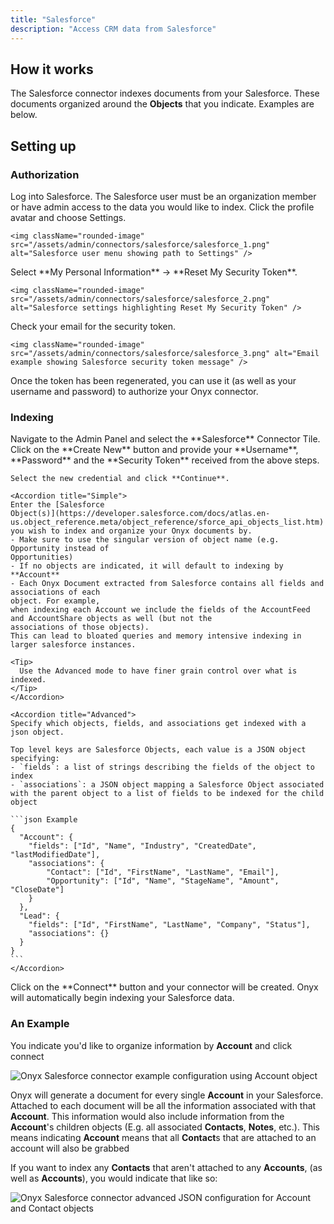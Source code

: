```yaml
---
title: "Salesforce"
description: "Access CRM data from Salesforce"
---
```


## How it works

The Salesforce connector indexes documents from your Salesforce.
These documents organized around the **Objects** that you indicate. Examples are below.

## Setting up

### Authorization

<Steps>
  <Step title="Log in to Salesforce">
    Log into Salesforce.
    The Salesforce user must be an organization member or have admin access to the data you would like to index.
  </Step>

  <Step title="Open Settings">
    Click the profile avatar and choose Settings.

    <img className="rounded-image" src="/assets/admin/connectors/salesforce/salesforce_1.png" alt="Salesforce user menu showing path to Settings" />
  </Step>

  <Step title="Reset security token">
    Select **My Personal Information** → **Reset My Security Token**.

    <img className="rounded-image" src="/assets/admin/connectors/salesforce/salesforce_2.png" alt="Salesforce settings highlighting Reset My Security Token" />
  </Step>

  <Step title="Check email for token">
    Check your email for the security token.

    <img className="rounded-image" src="/assets/admin/connectors/salesforce/salesforce_3.png" alt="Email example showing Salesforce security token message" />
  </Step>

  <Step title="Use credentials in Onyx">
    Once the token has been regenerated, you can use it (as well as your username and password)
    to authorize your Onyx connector.
  </Step>
</Steps>

### Indexing

<Steps>
  <Step title="Create a new Salesforce Connector">
    Navigate to the Admin Panel and select the **Salesforce** Connector Tile.
  </Step>

  <Step title="Create a new credential">
    Click on the **Create New** button and provide your **Username**,
    **Password** and the **Security Token** received from the above steps.

    Select the new credential and click **Continue**.
  </Step>

  <Step title="Define the Salesforce Object(s) you wish to index">

    <Accordion title="Simple">
    Enter the [Salesforce
    Object(s)](https://developer.salesforce.com/docs/atlas.en-us.object_reference.meta/object_reference/sforce_api_objects_list.htm)
    you wish to index and organize your Onyx documents by.
    - Make sure to use the singular version of object name (e.g. Opportunity instead of
    Opportunities)
    - If no objects are indicated, it will default to indexing by **Account**
    - Each Onyx Document extracted from Salesforce contains all fields and associations of each
    object. For example,
    when indexing each Account we include the fields of the AccountFeed and AccountShare objects as well (but not the
    associations of those objects).
    This can lead to bloated queries and memory intensive indexing in larger salesforce instances.

    <Tip>
      Use the Advanced mode to have finer grain control over what is indexed.
    </Tip>
    </Accordion>

    <Accordion title="Advanced">
    Specify which objects, fields, and associations get indexed with a json object.

    Top level keys are Salesforce Objects, each value is a JSON object specifying:
    - `fields`: a list of strings describing the fields of the object to index
    - `associations`: a JSON object mapping a Salesforce Object associated with the parent object to a list of fields to be indexed for the child object

    ```json Example
    {
      "Account": {
        "fields": ["Id", "Name", "Industry", "CreatedDate", "lastModifiedDate"],
        "associations": {
            "Contact": ["Id", "FirstName", "LastName", "Email"],
            "Opportunity": ["Id", "Name", "StageName", "Amount", "CloseDate"]
        }
      },
      "Lead": {
        "fields": ["Id", "FirstName", "LastName", "Company", "Status"],
        "associations": {}
      }
    }
    ```
    </Accordion>
  </Step>

  <Step title="Click on the **Connect** button.">
    Click on the **Connect** button and your connector will be created.
    Onyx will automatically begin indexing your Salesforce data.
  </Step>
</Steps>

### An Example

You indicate you'd like to organize information by **Account** and click connect

<img className="rounded-image" src="/assets/admin/connectors/salesforce/salesforce_4.png" alt="Onyx Salesforce connector example configuration using Account object" />

Onyx will generate a document for every single **Account** in your Salesforce.
Attached to each document will be all the information associated with that **Account**.
This information would also include information from the **Account**'s children objects (E.g.
all associated **Contacts**, **Notes**, etc.).
This means indicating **Account** means that all **Contact**s that are attached to an account will also be grabbed

If you want to index any **Contacts** that aren't attached to any **Accounts**, (as well as **Accounts**),
you would indicate that like so:

<img className="rounded-image" src="/assets/admin/connectors/salesforce/salesforce_5.png" alt="Onyx Salesforce connector advanced JSON configuration for Account and Contact objects" />

